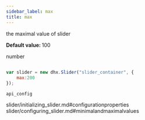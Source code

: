 ```yaml
---
sidebar_label: max
title: max
---
```



          


<Short>
 
the maximal value of slider



</Short>


<strong>Default value: </strong> 
100



<Type>
 number


</Type>


~~~js
 
var slider = new dhx.Slider("slider_container", { 
    max:200
});


~~~
	api_config

<Descr>
 



</Descr>


 slider/initializing_slider.md#configurationproperties
slider/configuring_slider.md#minimalandmaximalvalues